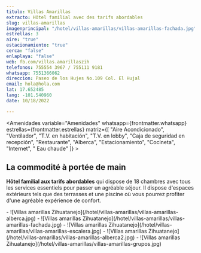 ```yaml
---
titulo: Villas Amarillas
extracto: Hôtel familial avec des tarifs abordables
slug: villas-amarillas
imagenprincipal: "/hotel/villas-amarillas/villas-amarillas-fachada.jpg"
estrellas: 3
aire: "true"
estacionamiento: "true"
cerca: "false"
enlaplaya: "false"
web: fb.com/villas.amarillaszih
telefonos: 755554 3967 / 755111 9181
whatsapp: 7551366062
direccion: Paseo de los Hujes No.109 Col. El Hujal
email: hola@hola.com
lat: 17.652485
lang: -101.540960
date: 10/18/2022

---
```


<Amenidades variable="Amenidades" whatsapp={frontmatter.whatsapp} estrellas={frontmatter.estrellas} matriz={[ "Aire Acondicionado", "Ventilador", "T.V. en habitación", "T.V. en lobby", "Caja de seguridad en recepción", "Restaurante", "Alberca", "Estacionamiento", "Cocineta", "Internet", " Eau chaude" ]} > 


## La commodité à portée de main

**Hôtel familial aux tarifs abordables** qui dispose de 18 chambres avec tous les services essentiels pour passer un agréable séjour. Il dispose d'espaces extérieurs tels que des terrasses et une piscine où vous pourrez profiter d'une agréable expérience de confort.

</Amenidades>

<Galeria>
- ![Villas amarillas Zihuatanejo](/hotel/villas-amarillas/villas-amarillas-alberca.jpg)
- ![Villas amarillas Zihuatanejo](/hotel/villas-amarillas/villas-amarillas-fachada.jpg)
- ![Villas amarillas Zihuatanejo](/hotel/villas-amarillas/villas-amarillas-escalera.jpg)
- ![Villas amarillas Zihuatanejo](/hotel/villas-amarillas/villas-amarillas-alberca2.jpg)
- ![Villas amarillas Zihuatanejo](/hotel/villas-amarillas/villas-amarillas-grupos.jpg)

</Galeria>